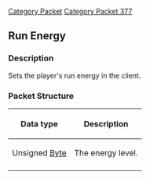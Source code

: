 [[Category Packet]]
[[Category Packet 377]]
{{packet|name=Run Energy|description=Sets the player's run energy in the client.|opcode=125|type=Fixed|length=1|revision=377}}
== Run Energy ==

=== Description ===
Sets the player's run energy in the client.

=== Packet Structure ===

{| border=2
! Data type
! Description
|-
| Unsigned [[Data Types#Standard data types|Byte]]
| The energy level.
|-
|}